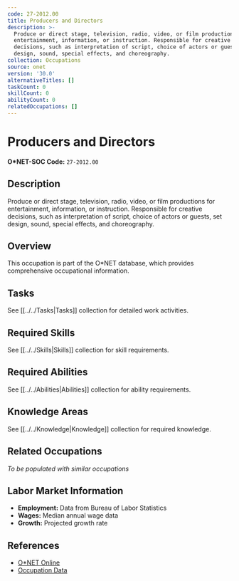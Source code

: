 ```yaml
---
code: 27-2012.00
title: Producers and Directors
description: >-
  Produce or direct stage, television, radio, video, or film productions for
  entertainment, information, or instruction. Responsible for creative
  decisions, such as interpretation of script, choice of actors or guests, set
  design, sound, special effects, and choreography.
collection: Occupations
source: onet
version: '30.0'
alternativeTitles: []
taskCount: 0
skillCount: 0
abilityCount: 0
relatedOccupations: []
---
```

# Producers and Directors

**O*NET-SOC Code:** `27-2012.00`

## Description

Produce or direct stage, television, radio, video, or film productions for entertainment, information, or instruction. Responsible for creative decisions, such as interpretation of script, choice of actors or guests, set design, sound, special effects, and choreography.

## Overview

This occupation is part of the O*NET database, which provides comprehensive occupational information.

## Tasks

See [[../../Tasks|Tasks]] collection for detailed work activities.

## Required Skills

See [[../../Skills|Skills]] collection for skill requirements.

## Required Abilities

See [[../../Abilities|Abilities]] collection for ability requirements.

## Knowledge Areas

See [[../../Knowledge|Knowledge]] collection for required knowledge.

## Related Occupations

*To be populated with similar occupations*

## Labor Market Information

- **Employment:** Data from Bureau of Labor Statistics
- **Wages:** Median annual wage data
- **Growth:** Projected growth rate

## References

- [O*NET Online](https://www.onetonline.org/link/summary/27-2012.00)
- [Occupation Data](https://www.onetcenter.org/)
